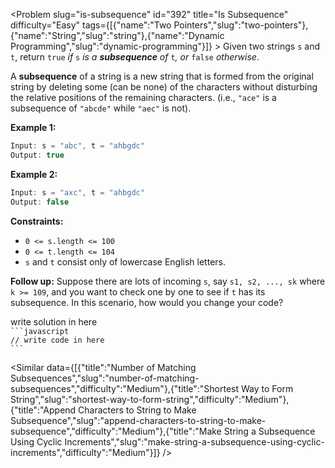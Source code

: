 
<Problem slug="is-subsequence" id="392" title="Is Subsequence" difficulty="Easy" tags={[{"name":"Two Pointers","slug":"two-pointers"},{"name":"String","slug":"string"},{"name":"Dynamic Programming","slug":"dynamic-programming"}]} >
    Given two strings `s` and `t`, return `true` _if_ `s` _is a **subsequence** of_ `t`_, or_ `false` _otherwise_.

A **subsequence** of a string is a new string that is formed from the original string by deleting some (can be none) of the characters without disturbing the relative positions of the remaining characters. (i.e., `"ace"` is a subsequence of `"abcde"` while `"aec"` is not).

**Example 1:**

```javascript 
Input: s = "abc", t = "ahbgdc"
Output: true
```

**Example 2:**

```javascript 
Input: s = "axc", t = "ahbgdc"
Output: false
```

**Constraints:**

*   `0 <= s.length <= 100`
*   `0 <= t.length <= 104`
*   `s` and `t` consist only of lowercase English letters.

**Follow up:** Suppose there are lots of incoming `s`, say `s1, s2, ..., sk` where `k >= 109`, and you want to check one by one to see if `t` has its subsequence. In this scenario, how would you change your code?
</Problem >

<Solution>
write solution in here
</Solution>

<Code>
```javascript
// write code in here
```
</Code>

<Similar data={[{"title":"Number of Matching Subsequences","slug":"number-of-matching-subsequences","difficulty":"Medium"},{"title":"Shortest Way to Form String","slug":"shortest-way-to-form-string","difficulty":"Medium"},{"title":"Append Characters to String to Make Subsequence","slug":"append-characters-to-string-to-make-subsequence","difficulty":"Medium"},{"title":"Make String a Subsequence Using Cyclic Increments","slug":"make-string-a-subsequence-using-cyclic-increments","difficulty":"Medium"}]} />

